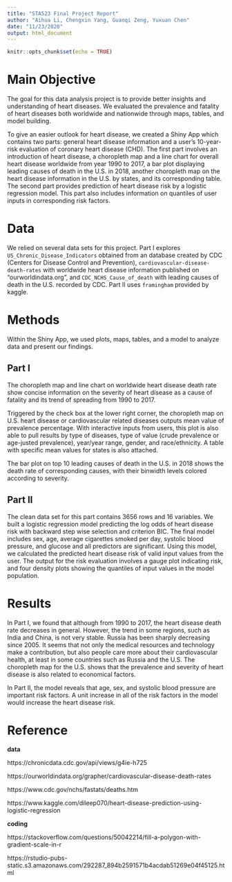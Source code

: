 ```yaml
---
title: "STA523 Final Project Report"
author: "Aihua Li, Chengxin Yang, Guanqi Zeng, Yuxuan Chen"
date: "11/23/2020"
output: html_document
---
```


```r
knitr::opts_chunk$set(echo = TRUE)
```

# Main Objective

The goal for this data analysis project is to provide better insights and 
understanding of heart diseases. We evaluated the prevalence and 
fatality of heart diseases both worldwide and nationwide through maps, tables, 
and model building. 

To give an easier outlook for heart disease, we created a Shiny App which 
contains two parts: general heart disease information and a user's 10-year-risk 
evaluation of coronary heart disease (CHD). The first part involves an 
introduction of heart disease, a choropleth map and a line chart for overall 
heart disease worldwide from year 1990 to 2017, a bar plot displaying leading 
causes of death in the U.S. in 2018, another choropleth map on the heart disease 
information in the U.S. by states, and its corresponding table. The second part 
provides prediction of heart disease risk by a logistic regression model. 
This part also includes information on quantiles of user inputs in 
corresponding risk factors.  

# Data

We relied on several data sets for this project. Part I explores 
`US_Chronic_Disease_Indicators` obtained from an database created by CDC 
(Centers for Disease Control and Prevention), 
`cardiovascular-disease-death-rates` with worldwide heart disease information 
published on "ourworldindata.org", and `CDC_NCHS_Cause_of_death` with leading 
causes of death in the U.S. recorded by CDC. Part II uses `framingham` provided 
by kaggle. 

# Methods

Within the Shiny App, we used plots, maps, tables, and a model to analyze data 
and present our findings. 

## Part I

The choropleth map and line chart on worldwide heart disease death rate show 
concise information on the severity of heart disease as a cause of fatality and 
its trend of spreading from 1990 to 2017. 

Triggered by the check box at the lower right corner, the choropleth map on U.S.
heart disease or cardiovascular related diseases outputs mean value of 
prevalence percentage. 
With interactive inputs from users, this plot is also able to pull results by 
type of diseases, type of value (crude prevalence or age-justed prevalence), 
year/year range, gender, and race/ethnicity. A table with specific mean values 
for states is also attached. 

The bar plot on top 10 leading causes of death in the U.S. in 2018 shows the 
death rate of corresponding causes, with their binwidth levels colored according 
to severity.

## Part II

The clean data set for this part contains 3656 rows and 16 variables. We built 
a logistic regression model predicting the log odds of heart disease risk with 
backward step wise selection and criterion BIC. The final model includes sex, 
age, average cigarettes smoked per day, systolic blood pressure, and glucose 
and all predictors are significant. Using this model, we calculated the 
predicted heart disease risk of valid input values from the user. The output 
for the risk evaluation involves a gauge plot indicating risk, and four density 
plots showing the quantiles of input values in the model population.

# Results

In Part I, we found that although from 1990 to 2017, the heart disease death 
rate decreases in general. However, the trend in some regions, such as India and 
China, is not very stable. Russia has been sharply decreasing since 2005. It 
seems that not only the medical resources and technology make a contribution, 
but also people care more about their cardiovascular health, at least in some 
countries such as Russia and the U.S. The choropleth map for the U.S. shows 
that the prevalence and severity of heart disease is also related to economical 
factors.

In Part II, the model reveals that age, sex, and systolic blood pressure are 
important risk factors. A unit increase in all of the risk factors in the model
would increase the heart disease risk.

# Reference

**data**

https://chronicdata.cdc.gov/api/views/g4ie-h725  <br />

https://ourworldindata.org/grapher/cardiovascular-disease-death-rates  <br />

https://www.cdc.gov/nchs/fastats/deaths.htm  <br />

https://www.kaggle.com/dileep070/heart-disease-prediction-using-logistic-regression

**coding**

https://stackoverflow.com/questions/50042214/fill-a-polygon-with-gradient-scale-in-r

https://rstudio-pubs-static.s3.amazonaws.com/292287_894b2591571b4acdab51269e04f45125.html

